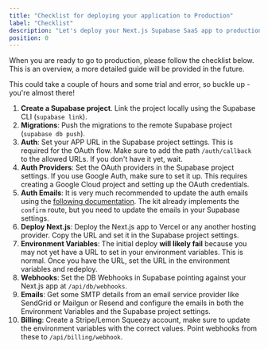 ```yaml
---
title: "Checklist for deploying your application to Production"
label: "Checklist"
description: "Let's deploy your Next.js Supabase SaaS app to production!"
position: 0
---
```


When you are ready to go to production, please follow the checklist below. This is an overview, a more detailed guide will be provided in the future.

This could take a couple of hours and some trial and error, so buckle up - you're almost there!

1. **Create a Supabase project**. Link the project locally using the Supabase CLI (`supabase link`).
2. **Migrations**: Push the migrations to the remote Supabase project (`supabase db push`).
3. **Auth**: Set your APP URL in the Supabase project settings. This is required for the OAuth flow. Make sure to add the path `/auth/callback` to the allowed URLs. If you don't have it yet, wait.
4. **Auth Providers**: Set the OAuth providers in the Supabase project settings. If you use Google Auth, make sure to set it up. This requires creating a Google Cloud project and setting up the OAuth credentials.
5. **Auth Emails**: It is very much recommended to update the auth emails using the [following documentation](https://supabase.com/docs/guides/auth/server-side/email-based-auth-with-pkce-flow-for-ssr#update-email-templates-with-url-for-api-endpoint). The kit already implements the `confirm` route, but you need to update the emails in your Supabase settings.
6. **Deploy Next.js**: Deploy the Next.js app to Vercel or any another hosting provider. Copy the URL and set it in the Supabase project settings.
7. **Environment Variables**: The initial deploy **will likely fail** because you may not yet have a URL to set in your environment variables. This is normal. Once you have the URL, set the URL in the environment variables and redeploy.
8. **Webhooks**: Set the DB Webhooks in Supabase pointing against your Next.js app at `/api/db/webhooks`.
9. **Emails**: Get some SMTP details from an email service provider like SendGrid or Mailgun or Resend and configure the emails in both the Environment Variables and the Supabase project settings.
10. **Billing**: Create a Stripe/Lemon Squeezy account, make sure to update the environment variables with the correct values. Point webhooks from these to `/api/billing/webhook`.